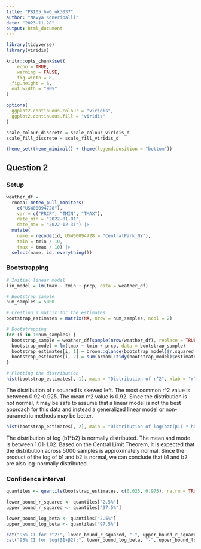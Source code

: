 ```yaml
---
title: "P8105_hw6_nk3037"
author: "Navya Koneripalli"
date: "2023-11-28"
output: html_document
---
```


```r
library(tidyverse)
library(viridis)

knitr::opts_chunk$set(
	echo = TRUE,
	warning = FALSE,
	fig.width = 8, 
  fig.height = 6,
  out.width = "90%"
)

options(
  ggplot2.continuous.colour = "viridis",
  ggplot2.continuous.fill = "viridis"
)

scale_colour_discrete = scale_colour_viridis_d
scale_fill_discrete = scale_fill_viridis_d

theme_set(theme_minimal() + theme(legend.position = "bottom"))
```

## Question 2
### Setup
```r
weather_df = 
  rnoaa::meteo_pull_monitors(
    c("USW00094728"),
    var = c("PRCP", "TMIN", "TMAX"), 
    date_min = "2022-01-01",
    date_max = "2022-12-31") |>
  mutate(
    name = recode(id, USW00094728 = "CentralPark_NY"),
    tmin = tmin / 10,
    tmax = tmax / 10) |>
  select(name, id, everything())
```

### Bootstrapping
```r
# Initial linear model
lin_model = lm(tmax ~ tmin + prcp, data = weather_df)

# Bootstrap sample
num_samples = 5000

# Creating a matrix for the estimates
bootstrap_estimates = matrix(NA, nrow = num_samples, ncol = 2)

# Bootstrapping
for (i in 1:num_samples) {
  bootstrap_sample = weather_df[sample(nrow(weather_df), replace = TRUE), ]
  bootstrap_model = lm(tmax ~ tmin + prcp, data = bootstrap_sample)
  bootstrap_estimates[i, 1] = broom::glance(bootstrap_model)$r.squared
  bootstrap_estimates[i, 2] = sum(broom::tidy(bootstrap_model)$estimate[-1])
}

# Plotting the distribution
hist(bootstrap_estimates[, 1], main = "Distribution of r^2", xlab = "r^2")
```
The distribution of r squared is skewed left. The most common r^2 value is between 0.92-0.925. The mean r^2 value is 0.92. Since the distribution is not normal, it may be safe to assume that a linear model is not the best approach for this data and instead a generalized linear model or non-parametric methods may be better.

```r
hist(bootstrap_estimates[, 2], main = "Distribution of log(hat(β1) * hat(β2))", xlab = "log(β1*β2)")
```

The distribution of log (b1*b2) is normally distributed. The mean and mode is between 1.01-1.02. Based on the Central Limit Theorem, it is expected that the distribution across 5000 samples is approximately normal. Since the product of the log of b1 and b2 is normal, we can conclude that b1 and b2 are also log-normally distributed.

### Confidence interval
```r
quantiles <- quantile(bootstrap_estimates, c(0.025, 0.975), na.rm = TRUE)

lower_bound_r_squared <- quantiles["2.5%"]
upper_bound_r_squared <- quantiles["97.5%"]

lower_bound_log_beta <- quantiles["2.5%"]
upper_bound_log_beta <- quantiles["97.5%"]

cat("95% CI for r^2:", lower_bound_r_squared, "-", upper_bound_r_squared, "\n")
cat("95% CI for log(β̂1∗β̂2):", lower_bound_log_beta, "-", upper_bound_log_beta, "\n")
```
